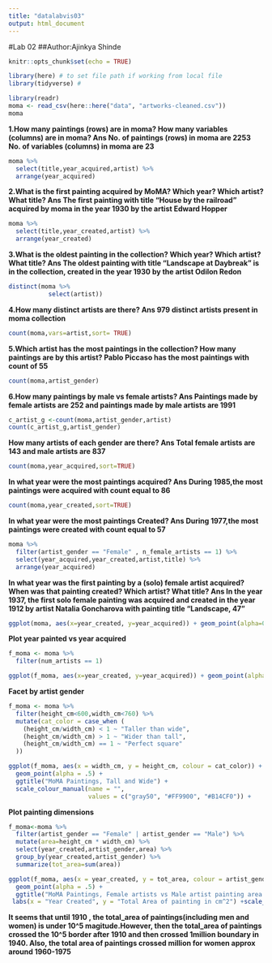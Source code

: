```yaml
---
title: "datalabvis03"
output: html_document
---
```

#Lab 02
##Author:Ajinkya Shinde

```r
knitr::opts_chunk$set(echo = TRUE)
```
```r
library(here) # to set file path if working from local file
library(tidyverse) # 

library(readr)
moma <- read_csv(here::here("data", "artworks-cleaned.csv"))
moma 

```


**1.How many paintings (rows) are in moma? How many variables (columns) are in moma?
Ans 
No. of paintings (rows) in moma are 2253
No. of variables (columns) in moma are  23**




```r
moma %>% 
  select(title,year_acquired,artist) %>%
  arrange(year_acquired)
```
**2.What is the first painting acquired by MoMA? Which year? Which artist? What title?
Ans 
The first painting with title "House by the railroad" acquired by moma in the year 1930 by the artist Edward Hopper**





```r
moma %>% 
  select(title,year_created,artist) %>%
  arrange(year_created)
```
**3.What is the oldest painting in the collection? Which year? Which artist? What title?
Ans 
The oldest painting with title "Landscape at Daybreak" is in the collection, created in the year 1930 by the artist Odilon Redon**




```r
distinct(moma %>% 
           select(artist))
```


**4.How many distinct artists are there?
Ans 979 distinct artists present in moma collection**


```r
count(moma,vars=artist,sort= TRUE) 
```
**5.Which artist has the most paintings in the collection? How many paintings are by this artist?
Pablo Piccaso has the most paintings with count of 55**



```r
count(moma,artist_gender)
```
**6.How many paintings by male vs female artists?
Ans Paintings made by female artists are  252
and paintings made by male artists are 1991**


```r

c_artist_g <-count(moma,artist_gender,artist)
count(c_artist_g,artist_gender)
```
**How many artists of each gender are there?
Ans Total female artists are 143 and male artists are 837**


```r
count(moma,year_acquired,sort=TRUE)
```
**In what year were the most paintings acquired?
Ans During 1985,the most paintings were acquired with count equal to 86**



```r
count(moma,year_created,sort=TRUE)

```

**In what year were the most paintings Created?
Ans  During 1977,the most paintings were created with count equal to 57**


```r
moma %>%
  filter(artist_gender == "Female" , n_female_artists == 1) %>% 
  select(year_acquired,year_created,artist,title) %>% 
  arrange(year_acquired)

```


**In what year was the first painting by a (solo) female artist acquired? When was that painting created? Which artist? What title?
Ans In the year 1937, the first solo female painting was acquired and created in the year 1912 by artist Natalia Goncharova with painting title "Landscape, 47"**

```r
ggplot(moma, aes(x=year_created, y=year_acquired)) + geom_point(alpha=0.05) + labs(x="Year Created", y ="Year Acquired" ) +ggtitle("MOMA keeps its Collection Current")+geom_abline(color="red")
```




**Plot year painted vs year acquired**

```r
f_moma <- moma %>% 
  filter(num_artists == 1)

ggplot(f_moma, aes(x=year_created, y=year_acquired)) + geom_point(alpha=0.05) + labs(x="Year Created", y ="Year Acquired" ) +ggtitle("MOMA keeps its Collection Current")+geom_abline(color="red") + facet_wrap(~artist_gender)

```

**Facet by artist gender**


  
```r
f_moma <- moma %>% 
  filter(height_cm<600,width_cm<760) %>% 
  mutate(cat_color = case_when (
    (height_cm/width_cm) < 1 ~ "Taller than wide",
    (height_cm/width_cm) > 1 ~ "Wider than tall",
    (height_cm/width_cm) == 1 ~ "Perfect square"
  ))

ggplot(f_moma, aes(x = width_cm, y = height_cm, colour = cat_color)) +
  geom_point(alpha = .5) +
  ggtitle("MoMA Paintings, Tall and Wide") +
  scale_colour_manual(name = "",
                      values = c("gray50", "#FF9900", "#B14CF0")) +      labs(x = "Width", y = "Height") 
```


**Plot painting dimensions**
```r
f_moma<-moma %>%
  filter(artist_gender == "Female" | artist_gender == "Male") %>% 
  mutate(area=height_cm * width_cm) %>%   
  select(year_created,artist_gender,area) %>% 
  group_by(year_created,artist_gender) %>% 
  summarize(tot_area=sum(area))

ggplot(f_moma, aes(x = year_created, y = tot_area, colour = artist_gender)) +
  geom_point(alpha = .5) +
  ggtitle("MoMA Paintings, Female artists vs Male artist painting area  distribution") +
 labs(x = "Year Created", y = "Total Area of painting in cm^2") +scale_y_log10()
```

**It seems that until 1910 , the total_area of paintings(including men and women) is under 10^5 magitude.However, then the total_area of paintings crossed the 10^5 border after 1910 and then crossed 1million boundary in 1940. Also, the total area of paintings crossed million for women approx around 1960-1975**



